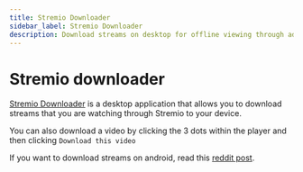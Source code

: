 ```yaml
---
title: Stremio Downloader
sidebar_label: Stremio Downloader
description: Download streams on desktop for offline viewing through addon
---
```

# Stremio downloader

[Stremio Downloader](https://github.com/BurningSands70/stremio-downloader) is a desktop application that allows you to download streams that you are watching through Stremio to your device. 

You can also download a video by clicking the 3 dots within the player and then clicking `Download this video`

If you want to download streams on android, read this [reddit post](https://www.reddit.com/r/StremioAddons/comments/ekwj5x/how_to_download_moviesseries_on_android/).

